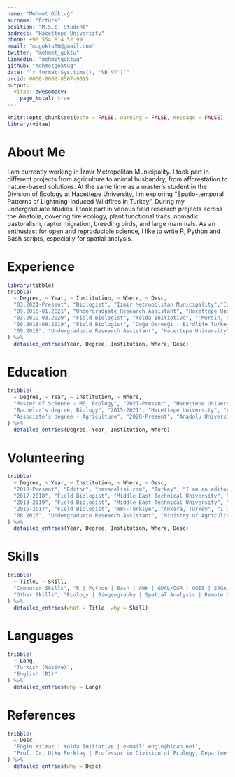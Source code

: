 ```yaml
---
name: "Mehmet Göktuğ"
surname: "Öztürk"
position: "M.S.c. Student"
address: "Hacettepe University"
phone: +90 554 814 52 99
email: "m.goktu66@gmail.com"
twitter: "mehmet_goktu"
linkedin: "mehmetgoktug"
github: "mehmetgoktug"
date: "`r format(Sys.time(), '%B %Y')`"
orcid: 0000-0002-8507-9015
output: 
  vitae::awesomecv:
    page_total: true
---
```


```r
knitr::opts_chunk$set(echo = FALSE, warning = FALSE, message = FALSE)
library(vitae)
```

# About Me

I am currently working in İzmir Metropolitan Municipality. I took part in different projects from agriculture to animal husbandry, from afforestation to nature-based solutions. At the same time as a master's student in the Division of Ecology at Hacettepe University, I'm exploring "Spatio-temporal Patterns of Lightning-Induced Wildfires in Turkey". During my undergraduate studies, I took part in various field research projects across the Anatolia, covering fire ecology, plant functional traits, nomadic pastoralism, raptor migration, breeding birds, and large mammals. As an enthusiast for open and reproducible science, I like to write R, Python and Bash scripts, especially for spatial analysis.

# Experience

```r
library(tibble)
tribble(
  ~ Degree, ~ Year, ~ Institution, ~ Where, ~ Desc,
  "03.2021-Present", "Biologist", "İzmir Metropolitan Municipality","İzmir, Turkey", "I am working ecological animal husbandry, agriculture, afforestation, landscape designing and nature based solutions - NBS in various projects, such as Mera İzmir, Başka Bir Tarım Mümkün, Bir Fidan Bir Dünya, Yaşayan Parklar and HORIZON (CARDIMED-Climate Adaptation and Resilience Demonstrated in the Mediterranean Region). I took an active role in collecting, processing and spatial analysis and modelling of the data.",
  "09.2015-01.2021", "Undergraduate Research Assistant", "Hacettepe University", "Ankara, Turkey", "I have worked as an undergraduate research assistant on fire ecology, seed germination and plant functional traits projects in the FEL (Functional Ecology Lab) at Hacettepe University with Çağatay Tavşanoğlu, Cansu Ülgen and Gökhan Ergan.",
  "03.2019-03.2020", "Field Biologist", "Yolda Initiative", "'Mersin, Karaman, Konya, Ankara', Turkey", "I worked from March 2019 to November 2019 as a field biologist in field study on pastoralist's goat herds in Mersin in the Nomadic Pastoralism Effects on Seed Dispersal Project. After the field studies, I worked on this project's lab works. The project was run with partnership Yolda Initiative and Hacettepe University.",
  "09.2018-09.2019", "Field Biologist", "Doğa Derneği - Birdlife Turkey", "Adana", "I worked as a birdwatcher on the Sarımazı Raptor Migration Count in the Egyptian Vulture New LIFE project (LIFE16 NAT/BG/000874).",
  "09.2018", "Undergraduate Research Assistant", "Hacettepe University", "Ankara", "I worked as a field study assistant in a research project on Quercus aucheri. We have worked in Aydın, Muğla and Antalya cities, almost all distribution range this species."
) %>% 
  detailed_entries(Year, Degree, Institution, Where, Desc)
```

# Education

```r
tribble(
  ~ Degree, ~ Year, ~ Institution, ~ Where,
  "Master of Science - MS, Ecology", "2021-Present", "Hacettepe University", "Ankara, Turkey",
  "Bachelor's degree, Biology", "2015-2021", "Hacettepe University", "Ankara, Turkey",
  "Associate's degree - Agriculture", "2020-Present", "Anadolu University", "Eskişehir, Turkey"
) %>% 
  detailed_entries(Degree, Year, Institution, Where)
```

# Volunteering

```r
tribble(
  ~ Degree, ~ Year, ~ Institution, ~ Where, ~ Desc,
  "2018-Present", "Editor", "havadelisi.com", "Turkey", "I am an editor in havadelisi.com and it's social media accounts.",
  "2017-2018", "Field Biologist", "Middle East Technical University", "Ankara, Turkey", "I was volunteer as birdwatcher in the Investigating the Biodiversity of Lake Eymir Area's Forest and Steppe Ecosystems and Determining Conservation Priority Zones Project in METU's Birdwatching Club(OKGT).",
  "2018-2019", "Field Biologist", "Middle East Technical University", "Ankara, Turkey", "I was volunteer as birdwatcher in the Searching for White-headed Duck (Oxyura leucocephala) Breeding and Wintering Grounds in Central Anatolia and Monitoring of Its Populations Project(Mohamed bin Zayed Species project number 182515710).",
  "2016-2017", "Field Biologist", "WWF-Türkiye", "Ankara, Turkey", "I was volunteer as a birdwatcher in the European Breeding Bird Atlas Project 2 (EBBA 2).",
  "08.2016", "Undergraduate Research Assistant", "Ministry of Agriculture and Forestry", "Bolu, Turkey", "I was volunteer as an assistant of wildlife biologist in the Impact of Anatolian Motorway on Large Mammals project with Ali Onur Sayar."
) %>% 
  detailed_entries(Year, Degree, Institution, Where, Desc)
```

# Skills

```r
tribble(
  ~ Title, ~ Skill,
  "Computer Skills", "R | Python | Bash | AWK | GDAL/OGR | QGIS | SAGA GIS | GRASS GIS | GEE | ArcGIS | SQL | GIT | Office Programs | Markdown",
  "Other Skills", "Ecology | Biogeography | Spatial Analysis | Remote Sensing | Data Analysis | Data Entry | Field Work | Birdwatching"
) %>%
  detailed_entries(what = Title, why = Skill)
```

# Languages

```r
tribble(
  ~ Lang,
  "Turkish (Native)",
  "English (B1)"
) %>%
  detailed_entries(why = Lang)
```


# References

```r
tribble(
  ~ Desc,
  "Engin Yılmaz | Yolda Initiative | e-mail: engin@bican.net",
  "Prof. Dr. Utku Perktaş | Professor in Division of Ecology, Department of Biology, Hacettepe University, Turkey | Research Associate in Division of Vertebrate Zoology, Department of Ornithology, American Museum of Natural History, USA | e-mail: perktas@hacettepe.edu.tr", "Prof. Dr. Çağatay Tavşanoğlu | Professor in Division of Ecology, Department of Biology, Hacettepe University, Turkey | e-mail: ctavsan@hacettepe.edu.tr", "Dr. İrem Tüfekcioğlu | Forest Ecologist | e-mail: iremtuf@gmail.com"
) %>%
  detailed_entries(why = Desc)
```


<!-- \ -->
<!-- \hspace*{70pt}{\labelitemi{}}&nbsp;&nbsp;Engin Yılmaz | Yolda Initiative | e-mail: [engin@bican.net](engin@bican.net) -->
<!-- \ -->
<!-- \hspace*{70pt}{\labelitemi{}}&nbsp;&nbsp;Prof. Dr. Utku Perktaş |\ -->
<!-- \hspace*{83pt}Professor in Division of Ecology, Department of Biology, \ -->
<!-- \hspace*{83pt}Hacettepe University, Turkey |\ -->
<!-- \hspace*{83pt}Research Associate in Division of Vertebrate Zoology, \ -->
<!-- \hspace*{83pt}Department of Ornithology, American Museum of Natural History, USA |\ -->
<!-- \hspace*{83pt}e-mail: perktas@hacettepe.edu.tr -->
<!-- \ -->
<!-- \hspace*{70pt}{\labelitemi{}}&nbsp;&nbsp;Prof. Dr. Çağatay Tavşanoğlu | Professor in Division of Ecology, \ -->
<!-- \hspace*{83pt}Department of Biology, Hacettepe University, Turkey |\ -->
<!-- \hspace*{83pt}e-mail: ctavsan@hacettepe.edu.tr -->
<!-- \hspace*{70pt}{\labelitemi{}}&nbsp;&nbsp;Dr. İrem Tüfekcioğlu | Forest Ecologist | e-mail: [iremtuf@gmail.com](iremtuf@gmail.com) -->
